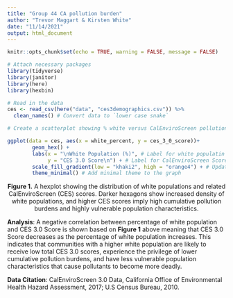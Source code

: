 ```yaml
---
title: "Group 44 CA pollution burden"
author: "Trevor Maggart & Kirsten White"
date: "11/14/2021"
output: html_document
---
```


```r
knitr::opts_chunk$set(echo = TRUE, warning = FALSE, message = FALSE)

# Attach necessary packages
library(tidyverse)
library(janitor)
library(here)
library(hexbin)
```

```r
# Read in the data
ces <- read_csv(here("data", "ces3demographics.csv")) %>%
  clean_names() # Convert data to `lower case snake`
```

```r
# Create a scatterplot showing % white versus CalEnviroScreen pollution burden score

ggplot(data = ces, aes(x = white_percent, y = ces_3_0_score))+
        geom_hex() +
        labs(x = "\nWhite Population (%)", # Label for white populatin using \n as line break
             y = "CES 3.0 Score\n") + # Label for CalEnviroScreen Score using \n as line break
        scale_fill_gradient(low = "khaki2", high = "orange4") + # Update the fill gradient 
        theme_minimal() # Add minimal theme to the graph
```
<center>**Figure 1.** A hexplot showing the distribution of white populations and related CalEnviroScreen (CES) scores. Darker hexagons show increased density of white populations, and higher CES scores imply high cumulative pollution burdens and highly vulnerable population characteristics.</center>

**Analysis**: A negative correlation between percentage of white population and CES 3.0 Score is shown based on **Figure 1** above meaning that CES 3.0 Score decreases as the percentage of white population increases. This indicates that communities with a higher white population are likely to receive low total CES 3.0 scores, experience the privilege of lower cumulative pollution burdens, and have less vulnerable population characteristics that cause pollutants to become more deadly. 

**Data Citation**: CalEnviroScreen 3.0 Data, California Office of Environmental Health Hazard Assessment, 2017; U.S Census Bureau, 2010. 
